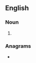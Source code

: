 ==English==

===Noun===
{{head|en|noun plural form}}

# {{plural of|mikan|lang=en}}

===Anagrams===
* {{anagrams|en|a=aikmns|Makins|kamsin|maskin}}